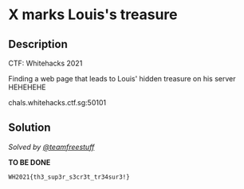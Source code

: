 # X marks Louis's treasure

## Description

CTF: Whitehacks 2021

Finding a web page that leads to Louis' hidden treasure on his server HEHEHEHE

chals.whitehacks.ctf.sg:50101

## Solution

_Solved by [@teamfreestuff](https://github.com/teamfreestuff)_

**TO BE DONE**

`WH2021{th3_sup3r_s3cr3t_tr34sur3!}`
